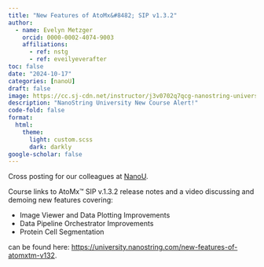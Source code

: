 ```yaml
---
title: "New Features of AtoMx&#8482; SIP v1.3.2"
author:
  - name: Evelyn Metzger
    orcid: 0000-0002-4074-9003
    affiliations: 
      - ref: nstg
      - ref: eveilyeverafter
toc: false
date: "2024-10-17"
categories: [nanoU]
draft: false
image: https://cc.sj-cdn.net/instructor/j3v0702q7qcg-nanostring-university/courses/3ppjfhs3ah3wf/promo-image.1728930731.png
description: "NanoString University New Course Alert!"
code-fold: false
format: 
  html:
    theme: 
      light: custom.scss
      dark: darkly
google-scholar: false
---
```


Cross posting for our colleagues at [NanoU](https://university.nanostring.com/). 

Course links to AtoMx&#8482; SIP v.1.3.2 release notes and a video discussing and demoing new features covering:

- Image Viewer and Data Plotting Improvements
- Data Pipeline Orchestrator Improvements
- Protein Cell Segmentation

can be found here: [https://university.nanostring.com/new-features-of-atomxtm-v132](https://university.nanostring.com/new-features-of-atomxtm-v132).





